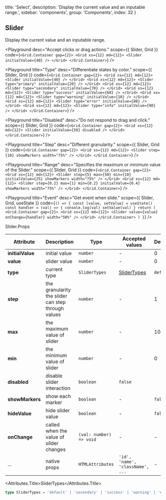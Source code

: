 
  title: 'Select',
  description: 'Display the current value and an inputable range.',
  sidebar: 'components',
  group: 'Components',
  index: 32
}

## Slider

Display the current value and an inputable range.

<Playground
  desc="Accept clicks or drag actions."
  scope={{ Slider, Grid }}
  code={`
<Grid.Container gap={2}>
  <Grid xs={12} md={12}>
    <Slider initialValue={40} />
  </Grid>
</Grid.Container>
`}
/>

<Playground
  title="Type"
  desc="Differentiate states by color."
  scope={{ Slider, Grid }}
  code={`
<Grid.Container gap={2}>
  <Grid xs={12} md={12}>
    <Slider initialValue={40} />
  </Grid>
  <Grid xs={12} md={12}>
    <Slider type="primary" initialValue={20} />
  </Grid>
  <Grid xs={12} md={12}>
    <Slider type="secondary" initialValue={70} />
  </Grid>
  <Grid xs={12} md={12}>
    <Slider type="success" initialValue={60} />
  </Grid>
  <Grid xs={12} md={12}>
    <Slider type="warning" initialValue={10} />
  </Grid>
  <Grid xs={12} md={12}>
    <Slider type="error" initialValue={80} />
  </Grid>
  <Grid xs={12} md={12}>
    <Slider type="info" initialValue={90} />
  </Grid>
</Grid.Container>
`}
/>

<Playground
  title="Disabled"
  desc="Do not respond to drag and click."
  scope={{ Slider, Grid }}
  code={`
<Grid.Container gap={2}>
  <Grid xs={12} md={12}>
    <Slider initialValue={50} disabled />
  </Grid>
</Grid.Container>
`}
/>

<Playground
  title="Step"
  desc="Different granularity."
  scope={{ Slider, Grid }}
  code={`
<Grid.Container gap={2}>
  <Grid xs={12} md={12}>
    <Slider step={10} showMarkers width="75%" />
  </Grid>
</Grid.Container>
`}
/>

<Playground
  title="Range"
  desc="Specifies the maximum or minimum value of the Slider."
  scope={{ Slider, Grid }}
  code={`
<Grid.Container gap={2}>
  <Grid xs={12} md={12}>
    <Slider
      step={5}
      max={50}
      min={10}
      initialValue={25}
      showMarkers
      width="75%"
    />
  </Grid>
  <Grid xs={12} md={12}>
    <Slider
      step={0.2}
      max={1}
      min={0.2}
      initialValue={0.4}
      showMarkers
      width="75%"
    />
  </Grid>
</Grid.Container>
`}
/>

<Playground
  title="Event"
  desc="Get event when slide."
  scope={{ Slider, Grid, useState }}
  code={`
() => {
  const [value, setValue] = useState()
  const handler = (val) => {
    console.log(val)
    setValue(val)
  }
  return (
    <Grid.Container gap={2}>
      <Grid xs={12} md={12}>
        <Slider value={value} onChange={handler} width="50%" />
      </Grid>
    </Grid.Container>
  )
}
`}
/>

<Attributes edit="/pages/docs/components/slider.mdx">
<Attributes.Title>Slider.Props</Attributes.Title>

| Attribute        | Description                                        | Type                    | Accepted values                  | Default   |
| ---------------- | -------------------------------------------------- | ----------------------- | -------------------------------- | --------- |
| **initialValue** | initial value                                      | `number`                | -                                | 0         |
| **value**        | slider value                                       | `number`                | -                                | 0         |
| **type**         | current type                                       | `SliderTypes`           | [SliderTypes](#slidertypes)      | `default` |
| **step**         | the granularity the slider can step through values | `number`                | -                                | 1         |
| **max**          | the maximum value of slider                        | `number`                | -                                | 100       |
| **min**          | the minimum value of slider                        | `number`                | -                                | 0         |
| **disabled**     | disable slider interaction                         | `boolean`               | `false`                          |
| **showMarkers**  | show each marker                                   | `boolean`               | -                                | `false`   |
| **hideValue**    | hide slider value                                  | `boolean`               | -                                | `false`   |
| **onChange**     | called when the value of silder changes            | `(val: number) => void` | -                                | -         |
| ...              | native props                                       | `HTMLAttributes`        | `'id', 'name', 'className', ...` | -         |

<Attributes.Title>SliderTypes</Attributes.Title>

```ts
type SliderTypes = 'default' | 'secondary' | 'success' | 'warning' | 'error'
```

</Attributes>

